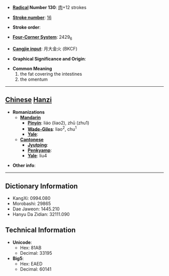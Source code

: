 * '''[[Wiktionary:Chinese radical index| Radical]] Number 130''': [[Wiktionary:Chinese radical index 肉|肉]]+12 strokes

* '''[[Wiktionary:Chinese total strokes index|Stroke number]]''': [[Wiktionary:Chinese total strokes index 16|16]]

* '''Stroke order''': 

* '''[[Wiktionary:Chinese four corner index|Four-Corner System]]''': 2429<sub>6</sub>

* '''[[Wiktionary:Chinese Cangjie index|Cangjie input]]''': 月大金火 (BKCF)

* '''Graphical Significance and Origin''': 

* '''Common Meaning'''
*#the fat covering the intestines
*# the omentum


----

== [[Chinese]] [[Hanzi]] ==

* '''Romanizations'''
** '''[[Mandarin]]'''
*** '''[[Pinyin]]''': liáo (liao2), zhū (zhu1)
*** '''[[Wade-Giles]]''': liao<sup>2</sup>, chu<sup>1</sup>
*** '''[[Yale]]''': 
** '''[[Cantonese]]'''
*** '''[[Jyutping]]''':
*** '''[[Penkyamp]]''': 
*** '''[[Yale]]''': liu4

* '''Other info''': 

----

== Dictionary Information ==

* KangXi: 0994.080
* Morobashi: 29865
* Dae Jaweon: 1445.210
* Hanyu Da Zidian: 32111.090

== Technical Information ==

* '''Unicode''':
** Hex: 81AB
** Decimal: 33195
* '''Big5''':
** Hex: EAED
** Decimal: 60141